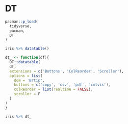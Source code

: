 
# DT

```r
pacman::p_load(
  tidyverse,
  pacman,
  DT
)
```

```r
iris %>% datatable()
```


```r
dt_ <- function(df){
  DT::datatable(
  df, 
  extensions = c('Buttons', 'ColReorder', 'Scroller'),
  options = list(
    dom = 'Brtip',
    buttons = c('copy', 'csv', 'pdf', 'colvis'),
    colReorder = list(realtime = FALSE),
    scroller = F
  )
)
}
```

```r
iris %>% dt_
```

